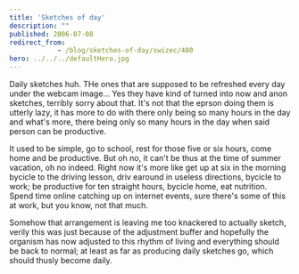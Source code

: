 ```yaml
---
title: 'Sketches of day'
description: ""
published: 2006-07-08
redirect_from: 
            - /blog/sketches-of-day/swizec/400
hero: ../../../defaultHero.jpg
---
```

Daily sketches huh. THe ones that are supposed to be refreshed every day under the webcam image... Yes they have kind of turned into now and anon sketches, terribly sorry about that. It's not that the eprson doing them is utterly lazy, it has more to do with there only being so many hours in the day and what's more, there being only so many hours in the day when said person can be productive.  
  
It used to be simple, go to school, rest for those five or six hours, come home and be productive. But oh no, it can't be thus at the time of summer vacation, oh no indeed. Right now it's more like get up at six in the morning bycicle to the driving lesson, driv earound in useless directions, bycicle to work; be productive for ten straight hours, bycicle home, eat nutrition. Spend time online catching up on internet events, sure there's some of this at work, but you know, not that much.  
  
Somehow that arrangement is leaving me too knackered to actually sketch, verily this was just because of the adjustment buffer and hopefully the organism has now adjusted to this rhythm of living and everything should be back to normal; at least as far as producing daily sketches go, which should thusly become daily.
